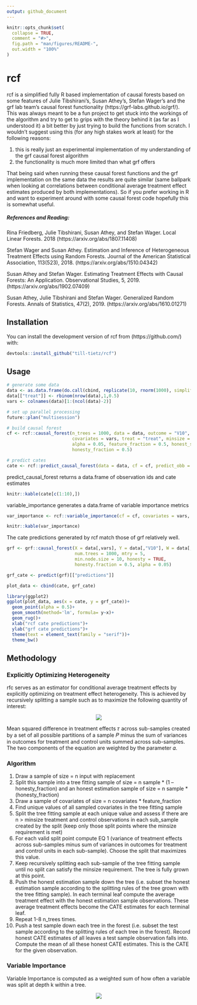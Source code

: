 ```yaml
---
output: github_document
---
```


<!-- README.md is generated from README.Rmd. Please edit that file -->

```r
knitr::opts_chunk$set(
  collapse = TRUE,
  comment = "#>",
  fig.path = "man/figures/README-",
  out.width = "100%"
)
```

# rcf

<!-- badges: start -->
<!-- badges: end -->

rcf is a simplified fully R based implementation of causal forests based on some features of Julie Tibshirani’s, Susan Athey’s, Stefan Wager’s and the grf lab team's causal forest functionality (https://grf-labs.github.io/grf/).
This was always meant to be a fun project to get stuck into the workings of the algorithm and try to get to grips with the theory behind it
(as far as I understood it) a bit better by just trying to build the functions from scratch. I wouldn't suggest using this (for any high stakes 
work at least) for the following reasons:

  1. this is really just an experimental implementation of my understanding of the grf causal forest algorithm
  2. the functionality is much more limited than what grf offers
 
That being said when running these causal forest functions and the grf implementation on the same data the results are quite similar 
(same ballpark when looking at correlations between conditional average treatment effect estimates produced by both implementations). 
So if you prefer working in R and want to experiment around with some causal forest code hopefully this is somewhat useful. 

##### References and Reading: 

  Rina Friedberg, Julie Tibshirani, Susan Athey, and Stefan Wager. Local Linear Forests. 2018 
  (https://arxiv.org/abs/1807.11408)
  
  Stefan Wager and Susan Athey. Estimation and Inference of Heterogeneous Treatment Effects using Random Forests. Journal of the American Statistical Association, 113(523), 2018.
  (https://arxiv.org/abs/1510.04342)
  
  Susan Athey and Stefan Wager. Estimating Treatment Effects with Causal Forests: An Application. Observational Studies, 5, 2019. 
  (https://arxiv.org/abs/1902.07409)
  
  Susan Athey, Julie Tibshirani and Stefan Wager. Generalized Random Forests. Annals of Statistics, 47(2), 2019. 
  (https://arxiv.org/abs/1610.01271)


## Installation

You can install the development version of rcf from (https://github.com/) with:

```r
devtools::install_github("till-tietz/rcf")
```

## Usage 

```r
# generate some data
data <- as.data.frame(do.call(cbind, replicate(10, rnorm(1000), simplify=FALSE)))
data[["treat"]] <- rbinom(nrow(data),1,0.5)
vars <- colnames(data)[1:(ncol(data)-2)]

# set up parallel processing 
future::plan("multisession")

# build causal forest 
cf <- rcf::causal_forest(n_trees = 1000, data = data, outcome = "V10",
                         covariates = vars, treat = "treat", minsize = 10,
                         alpha = 0.05, feature_fraction = 0.5, honest_split = TRUE,
                         honesty_fraction = 0.5)

# predict cates
cate <- rcf::predict_causal_forest(data = data, cf = cf, predict_obb = TRUE)
```

predict_causal_forest returns a data.frame of observation ids and cate estimates

```r
knitr::kable(cate[c(1:10),])
```

variable_importance generates a data.frame of variable importance metrics 
```r
var_importance <- rcf::variable_importance(cf = cf, covariates = vars, n = 4, d = 2)
```

```r
knitr::kable(var_importance)
```

The cate predictions generated by rcf match those of grf relatively well. 
```r
grf <- grf::causal_forest(X = data[,vars], Y = data[,"V10"], W = data[,"treat"],
                          num.trees = 1000, mtry = 5,
                          min.node.size = 10, honesty = TRUE, 
                          honesty.fraction = 0.5, alpha = 0.05)

grf_cate <- predict(grf)[["predictions"]]
```

```r
plot_data <- cbind(cate, grf_cate)

library(ggplot2)
ggplot(plot_data, aes(x = cate, y = grf_cate))+
  geom_point(alpha = 0.5)+
  geom_smooth(method='lm', formula= y~x)+
  geom_rug()+
  xlab("rcf cate predictions")+
  ylab("grf cate predictions")+
  theme(text = element_text(family = "serif"))+
  theme_bw()

```

## Methodology

### Explicitly Optimizing Heterogeneity

rfc serves as an estimator for conditional average treatment effects by explicitly 
optimizing on treatment effect heterogeneity. This is achieved by recursively splitting a sample such as to maximize the following quantity of interest: 

<center>
![](man/figures/eq_1.png)
</center>

Mean squared difference in treatment effects 𝜏 across sub-samples created by a set of all possible partitions of a sample 𝑃 minus the sum of variances in outcomes for treatment and control units summed across sub-samples. The two components of the equation are weighted by the parameter 𝛼. 

### Algorithm

  1. Draw a sample of size = n input with replacement 
  2. Split this sample into a tree fitting sample of size = n sample * (1 –      honesty_fraction) and an honest estimation sample of size = n sample * (honesty_fraction) 
  3. Draw a sample of covariates of size = n covariates * feature_fraction 
  4. Find unique values of all sampled covariates in the tree fitting sample 
  5. Split the tree fitting sample at each unique value and assess if there are n > minsize treatment and control observations in each sub_sample created by the split (keep only those split points where the minsize requirement is met) 
  6. For each valid split point compute EQ 1 (variance of treatment effects across sub-samples minus sum of variances in outcomes for treatment 
and control units in each sub-sample). Choose the split that maximizes this value.
  7. Keep recursively splitting each sub-sample of the tree fitting sample until no split can satisfy the minsize requirement. The tree is fully grown at this point.
  8. Push the honest estimation sample down the tree (i.e. subset the honest estimation 
sample according to the splitting rules of the tree grown with the tree fitting sample). In each terminal leaf compute the average treatment effect with the honest estimation sample observations. These average treatment effects become the CATE estimates for each 
terminal leaf. 
  9. Repeat 1-8 n_trees times. 
  10. Push a test sample down each tree in the forest (i.e. subset the test sample according to the splitting rules of each tree in the forest). Record honest CATE estimates of all leaves a test sample observation falls into. Compute the mean of all these honest CATE estimates. This is the CATE for the given observation. 
  

### Variable Importance 

Variable Importance is computed as a weighted sum of how often a variable was split at depth k within a tree. 

<center>
![](man/figures/eq_2.png)
</center>
